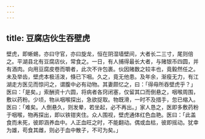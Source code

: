 ```yaml
---
---
---
```

title: 豆腐店伙生吞壁虎
---



壁虎，即蜥蜴，亦曰守官，亦曰旋龙，恒在阴湿墙壁间，大者长二三寸，尾则倍之。平湖县北有豆腐店伙，常食之。一日，有人捕得最长大者，与赌银币四圆，并有酒肉。向用豆腐皮卷而嚼者，此次不许包裹。伙因赌数之较丰也，竟毅然任之。未及举齿，壁虎本极活泼，倏已下咽。久之，竟无他患。及年余，渐瘦无力，有江湖走方医见而惊问之，谓腹中必有动物。其妻颇忆之，曰：「得毋所吞壁虎乎？」医曰：「是矣。」索酬资十六圆，将病者各窍闭塞，仅留其口而倒悬之，咽喉周围，敷以药粉。少顷，物从咽喉探出，急欲捉取。物既滑，一时不及措手，忽已缩入。医曰：「难矣。人倒悬久，则发晕，若坐起，必不再出。」家人恳之，医即多敷药粉于咽喉，物再探出，即以铁钳夹住。众人围视，壁虎通体红色血艳。医曰：「此盖食而未死，彼即涵养血中。人正血旺之时，不能翻动。偶或血枯，彼即摇动。犹幸为雄，苟食其雌，则必于血中散子，不可为矣。」